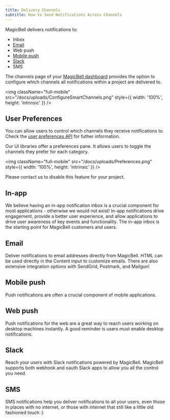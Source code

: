 ```yaml
---
title: Delivery Channels
subtitle: How to Send Notifications Across Channels
---
```


MagicBell delivers notifications to:

- Inbox
- [Email](/docs/email)
- Web push
- [Mobile push](/docs/react-native/implement-mobile-push-notifications#setup-android-push-notifications)
- [Slack](/docs/slack)
- SMS

The channels page of your [MagicBell dashboard](https://app.magicbell.com)
provides the option to configure which channels all notifications within a
project are delivered to.

<img
  className="full-mobile"
  src="/docs/uploads/ConfigureSmartChannels.png"
  style={{ width: '100%', height: 'intrinsic' }}
/>

## User Preferences

You can allow users to control which channels they receive notifications to.
Check the [user preferences API](/docs/rest-api/reference#get-preferences) for
futher information.

Our UI libraries offer a preferences pane. It allows users to toggle the
channels they prefer for each category.

<img
  className="full-mobile"
  src="/docs/uploads/Preferences.png"
  style={{ width: '100%', height: 'intrinsic' }}
/>

Please contact us to disable this feature for your project.

## In-app

We believe having an in-app notification inbox is a crucial component for most
applications - otherwise we would not exist! In-app notifications drive
engagement, provide a better user experience, and allow applications to drive
user awareness of key events and functionality. The in-app inbox is the starting
point for MagicBell customers and users.

## Email

Deliver notifications to email addresses directly from MagicBell. HTML can be
used directly in the Content input to customize emails. There are also extensive
integration options with SendGrid, Postmark, and Mailgun!

## Mobile push

Push notifications are often a crucial component of mobile applications.

## Web push

Push notifications for the web are a great way to reach users working on desktop
machines instantly. A good reminder is users must enable desktop notifications.

## Slack

Reach your users with Slack notifications powered by MagicBell. MagicBell supports
both webhook and oauth Slack apps to allow you all the control you need.

## SMS

SMS notifications help you deliver notifications to all your users, even those
in places with no internet, or those with internet that still like a little old
fashioned touch :)
